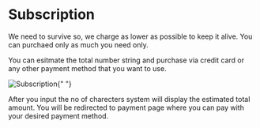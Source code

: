 # Subscription 
We need to survive so, we charge as lower as possible to keep it alive. 
You can purchaed only as much you need only.

You can esitmate the total number string and purchase via credit card or any other payment method that you want to use. 


<Image
    src="/subscription.png"
    alt="Subscription"
    width={500}
    height={500}
/>{" "}

After you input the no of charecters system will display the estimated total amount. 
You will be redirected to payment page where you can pay with your desired payment method. 
